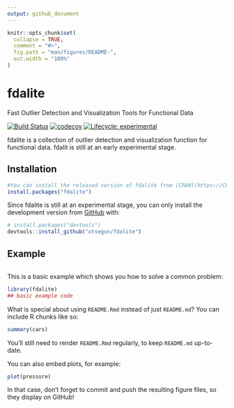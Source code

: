 ```yaml
---
output: github_document
---
```


<!-- README.md is generated from README.Rmd. Please edit that file -->

```r
knitr::opts_chunk$set(
  collapse = TRUE,
  comment = "#>",
  fig.path = "man/figures/README-",
  out.width = "100%"
)
```
# fdalite
Fast Outlier Detection and Visualization Tools for Functional Data

<!-- badges: start -->
[![Build Status](https://travis-ci.com/otsegun/fdalite.svg?token=is9BrWwNvqBGoneFkbEL&branch=master)](https://travis-ci.com/otsegun/fdalite)
[![codecov](https://codecov.io/gh/otsegun/fdalite/branch/master/graph/badge.svg?token=brvFq2IKgV)](https://codecov.io/gh/otsegun/fdalite)
[![Lifecycle: experimental](https://img.shields.io/badge/lifecycle-experimental-orange.svg)](https://www.tidyverse.org/lifecycle/#experimental)
<!-- badges: end -->

fdalite is a collection of outlier detection and visualization function for functional data. fdalit is still at an early experimental stage. 

## Installation


```r
#You can install the released version of fdalite from [CRAN](https://CRAN.R-project.org) with:
install.packages("fdalite")
```

Since fdalite is still at an experimental stage, you can only install the development version from [GitHub](https://github.com/) with:

``` r
# install.packages("devtools")
devtools::install_github("otsegun/fdalite")
```
## Example

```r

```

This is a basic example which shows you how to solve a common problem:

```r
library(fdalite)
## basic example code
```

What is special about using `README.Rmd` instead of just `README.md`? You can include R chunks like so:

```r
summary(cars)
```

You'll still need to render `README.Rmd` regularly, to keep `README.md` up-to-date.

You can also embed plots, for example:

```r
plot(pressure)
```

In that case, don't forget to commit and push the resulting figure files, so they display on GitHub!
